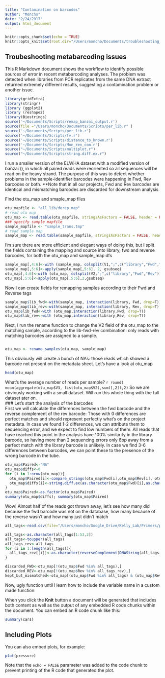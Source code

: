 ```yaml
---
title: "Contamination on barcodes"
author: "Moncho"
date: "2/24/2017"
output: html_document
---
```


```r
knitr::opts_chunk$set(echo = TRUE)
knitr::opts_knit$set(root.dir="/Users/moncho/Documents/troubleshooting_eDNA/ELWHA/output/banzai_out_20170222_1607")

```

## Troubeshooting metabarcoding issues
This R Markdown document shows the workflow to identify possible sources of error in recent metabarcoding analyses. The problem was detected when libraries from PCR replicates from the same DNA extract returned extremely different results, suggesting a contamination problem or another issue.

```r
library(gridExtra)
library(stringr)
library (ggplot2)
library (reshape2)
library(Biostrings)
source('~/Documents/Scripts/remap_banzai_output.r')
source(file ="/Users/moncho/Documents/Scripts/per_lib.r" )
source('~/Documents/Scripts/per_lib.r')
source('~/Documents/Scripts/fv.r')
source('~/Documents/Scripts/distance_to_known.r')
source('~/Documents/Scripts/Mon_rev_com.r')
source("~/Documents/Scripts/multiplot.r")
source("~/Documents/Scripts/string.diff.ex.r")

```
I run a smaller version of the ELWHA dataset with a modified version of banzai (), in which all paired reads were reoriented so all sequences will be read on the heavy strand. The purpose of this was to detect whether problems in the sample-identifier barcodes were happening in Fwd, Rev barcodes or both. **Note that in all our projects, Fwd and Rev barcodes are identical and mismatching barcodes are discarded for downstream analysis.

Find the otu_map and smaple_map files
```r
otu_mapfile <- "all_lib/derep.map"
# read otu map
otu_map <- read.table(otu_mapfile, stringsAsFactors = FALSE, header = FALSE); rm(otu_mapfile)
### specify sample mapfile
sample_mapfile <- "sample_trans.tmp"
# read sample map
sample_map <- read.table(sample_mapfile, stringsAsFactors = FALSE, header = FALSE);rm(sample_mapfile)
```
I'm sure there are more efficient and elegant ways of doing this, but I split the fields containing the mapping and source into library, fwd and reverse barcodes, for both the otu_map and sample_map dfs
```r

sample_map[,4:6]<-with (sample_map, colsplit(V1,";",c("library","Fwd","Rev")))
sample_map[,5:6]<-apply(sample_map[,5:6], 2, gsubseq)
otu_map[,4:6]<-with (otu_map, colsplit(V2,";",c("library","Fwd","Rev")))
otu_map[,5:6]<-apply(otu_map[,5:6],2,gsubseq)
```
Now I can create fields for remapping samples according to their Fwd and Reverse tags
```r
sample_map$lib_fwd<-with(sample_map, interaction(library, Fwd, drop=T))
sample_map$lib_rev<-with(sample_map, interaction(library, Rev, drop=T))
otu_map$lib_fwd<-with (otu_map,interaction(library,Fwd, drop=T))
otu_map$lib_rev<-with (otu_map,interaction(library,Rev, drop=T))
```
Next, I run the rename function to change the V2 field of the otu_map to the matching sample, according to the lib-fwd-rev combination: only reads with matching barcodes are assigned to a sample.
```r

```

```r

otu_map <- rename_samples(otu_map, sample_map)
```
This obviously will create a bunch of NAs: those reads which showed a barcode not present on the metadata sheet.
Let's have a look at otu_map
```r
head(otu_map)
```
What's the average number of reads per sample? `r round( mean(aggregate(otu_map$V3, list(otu_map$V2),sum)[,2]),2)`
So we are obviously working with a small dataset. Will run this whole thing with the full dataset ater on.  
### Let's start the analysis of the barcodes  
First we will calculate the differences between the fwd barcode and the reverse complement of the rev barcode: Those with 0 differences are perfect matches and should represent perfectly what's on the project metadata. In case we found 1-2 differences, we can attribute them to sequencing error, and we expect to find low numbers of them: All reads that have reached this point in the analysis have 100% similarity in the library barcode, so having more than 2 sequencing errors only 6bp away from a perfect match with the library barcode is unlikely. In case we find 3-6 differences between barcodes, we can point these to the presence of the wrong barcode in the tube.
```r
otu_map$Paired<-"NA"
otu_map$diffs<-0
for (i in 1:nrow(otu_map)){
  otu_map$Paired[i]<-compare_strings(otu_map$Fwd[i],otu_map$Rev[i], otu_map$Paired[i])
  otu_map$diffs[i]<-string.diff.ex(as.character(otu_map$Fwd)[i],as.character(reverseComplement(DNAString(as.character(otu_map$Rev)[i]))))
}
otu_map$Paired<-as.factor(otu_map$Paired)
summary(otu_map$diffs); summary(otu_map$Paired)
```
Wow! Almost half of the reads got thrown away; 
let's see how many did because the fwd barcode was not on the database, how many because of the reverse wasn't and how many just didn't match
```r
all_tags<-read.csv(file="/Users/moncho/Google_Drive/Kelly_Lab/Primers/primer_tags/Metabarcoding tags.csv")

all_tags<-as.character(all_tags[1:53,2])
all_tags<-toupper(all_tags)
all_tags_rev<-all_tags
for (i in 1:length(all_tags)){
  all_tags_rev[[i]]<-as.character(reverseComplement(DNAString(all_tags[[i]])))
}
```

```r
discarded_FWD<-otu_map[!(otu_map$Fwd %in% all_tags),]
discarded_REV<-otu_map[!(otu_map$Rev %in% all_tags_rev),]
kept_but_mismatched<-otu_map[(otu_map$Fwd %in% all_tags) & (otu_map$Rev %in% all_tags_rev)& (otu_map$Paired=="Unpaired"),]
```
Now, ugly function until I learn how to include the variable name in a custom made function

When you click the **Knit** button a document will be generated that includes both content as well as the output of any embedded R code chunks within the document. You can embed an R code chunk like this:

```r
summary(cars)
```

## Including Plots

You can also embed plots, for example:

```r
plot(pressure)
```

Note that the `echo = FALSE` parameter was added to the code chunk to prevent printing of the R code that generated the plot.
